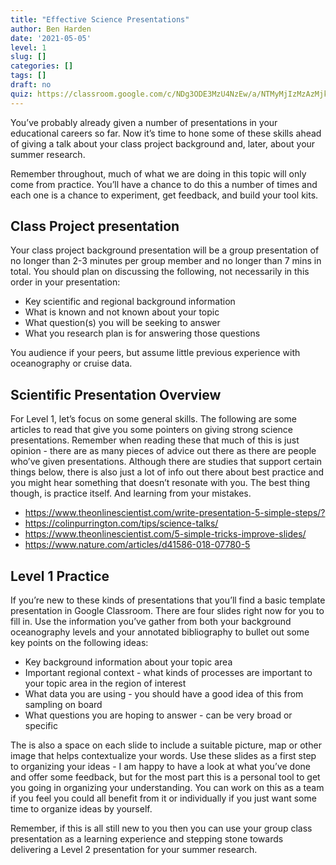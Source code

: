 ```yaml
---
title: "Effective Science Presentations"
author: Ben Harden
date: '2021-05-05'
level: 1
slug: []
categories: []
tags: []
draft: no
quiz: https://classroom.google.com/c/NDg3ODE3MzU4NzEw/a/NTMyMjIzMzAzMjk1/details
---
```


You've probably already given a number of presentations in your educational careers so far. Now it's time to hone some of these skills ahead of giving a talk about your class project background and, later, about your summer research. 

Remember throughout, much of what we are doing in this topic will only come from practice. You'll have a chance to do this a number of times and each one is a chance to experiment, get feedback, and build your tool kits.

## Class Project presentation

Your class project background presentation will be a group presentation of no longer than 2-3 minutes per group member and no longer than 7 mins in total. You should plan on discussing the following, not necessarily in this order in your presentation:

* Key scientific and regional background information
* What is known and not known about your topic
* What question(s) you will be seeking to answer
* What you research plan is for answering those questions

You audience if your peers, but assume little previous experience with oceanography or cruise data.

## Scientific Presentation Overview

For Level 1, let's focus on some general skills. The following are some articles to read that give you some pointers on giving strong science presentations. Remember when reading these that much of this is just opinion - there are as many pieces of advice out there as there are people who've given presentations. Although there are studies that support certain things below, there is also just a lot of info out there about best practice and you might hear something that doesn't resonate with you. The best thing though, is practice itself. And learning from your mistakes.

* <https://www.theonlinescientist.com/write-presentation-5-simple-steps/?>
* <https://colinpurrington.com/tips/science-talks/>
* <https://www.theonlinescientist.com/5-simple-tricks-improve-slides/>
* <https://www.nature.com/articles/d41586-018-07780-5>

## Level 1 Practice

If you're new to these kinds of presentations that you'll find a basic template presentation in Google Classroom. There are four slides right now for you to fill in. Use the information you've gather from both your background oceanography levels and your annotated bibliography to bullet out some key points on the following ideas:

* Key background information about your topic area
* Important regional context - what kinds of processes are important to your topic area in the region of interest
* What data you are using - you should have a good idea of this from sampling on board
* What questions you are hoping to answer - can be very broad or specific

The is also a space on each slide to include a suitable picture, map or other image that helps contextualize your words. Use these slides as a first step to organizing your ideas - I am happy to have a look at what you've done and offer some feedback, but for the most part this is a personal tool to get you going in organizing your understanding. You can work on this as a team if you feel you could all benefit from it or individually if you just want some time to organize ideas by yourself.

Remember, if this is all still new to you then you can use your group class presentation as a learning experience and stepping stone towards delivering a Level 2 presentation for your summer research.